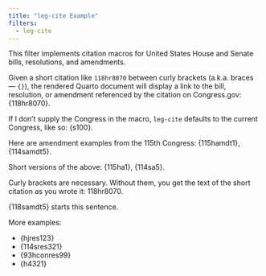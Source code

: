 ```yaml
---
title: "leg-cite Example"
filters:
  - leg-cite
---
```


This filter implements citation macros for United States House and Senate bills, resolutions, and amendments.

Given a short citation like `118hr8070` between curly brackets (a.k.a. braces &mdash; `{}`), the rendered Quarto document
will display a link to the bill, resolution, or amendment referenced by the citation on Congress.gov: {118hr8070}.

If I don't supply the Congress in the macro, `leg-cite` defaults to the current Congress, like so: {s100}.

Here are amendment examples from the 115th Congress: {115hamdt1}, {114samdt5}.

Short versions of the above: {115ha1}, {114sa5}.

Curly brackets are necessary. Without them, you get the text of the short citation as you wrote it: 118hr8070.

{118samdt5} starts this sentence.

More examples:

- {hjres123}
- {114sres321}
- {93hconres99}
- {h4321}
